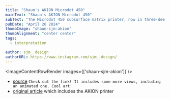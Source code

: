 ```yaml
---
title: "Shaun's AKION Microdot 450"
mainText: "Shaun's AKION Microdot 450"
subText: "The Microdot 450 subsurface matrix printer, now in three-dee."
pubDate: "April 26 2024"
thumbImage: "shaun-sjm-akion"
thumbAlignment: "center center"
tags:
  - interpretation

author: sjm_.design
authorURL: https://www.instagram.com/sjm_.design/
---
```



<ImageContentRowRender 
  images={['shaun-sjm-akion']}
/>

- [source](https://www.instagram.com/p/C6O3pAKqn7V/) `Check out the link! It includes some more views, including an animated one. Cool art!`
- [original article](/posts/displays) which includes the AKION printer